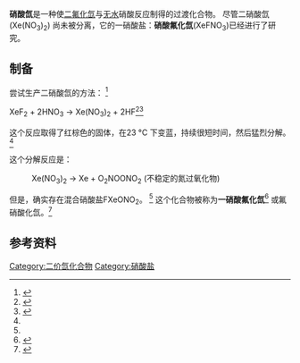 '''硝酸氙'''是一种使[[二氟化氙|二氟化氙]]与[[无水|无水]]硝酸反应制得的过渡化合物。 尽管二硝酸氙 (Xe(NO<sub>3</sub>)<sub>2</sub>) 尚未被分离，它的一硝酸盐：'''硝酸氟化氙'''(XeFNO<sub>3</sub>)已经进行了研究。

==制备==
尝试生产二硝酸氙的方法： <ref name="MoranM2007">{{cite book|last=Moran|first=Matthew D.|title=Synthesis and Structural Characterization of new Xenon(II) Compounds and the Use of a Xenon(II) Cation as an Oxidant for the Preparation of Halogenated Hydrocarbons|url=https://macsphere.mcmaster.ca/bitstream/11375/14167/1/fulltext.pdf|accessdate=4 Oct 2014|year=2007|publisher=McMaster University|pages=42, 99–145|archive-date=2016-03-03|archive-url=https://web.archive.org/web/20160303231456/https://macsphere.mcmaster.ca/bitstream/11375/14167/1/fulltext.pdf|dead-url=no}}</ref>

XeF<sub>2</sub> + 2HNO<sub>3</sub> → Xe(NO<sub>3</sub>)<sub>2</sub> + 2HF<ref name="Eisenberg1970">{{cite journal|last=Eisenberg|first=Max|author2=Darryl D. DesMarteau|year=1970|title=The reaction of xenon difluoride with some strong oxy-acids|journal=Inorganic and Nuclear Chemistry Letters|volume=6|issue=1|pages=29–34|issn=0020-1650|doi=10.1016/0020-1650(70)80279-3}}</ref><ref name="Zefirov91">{{cite journal|last=Zefirov|first=N. S|author2=Gakh, A. A. |author3=Zhdankin, V. V. |author4= Stang, P. J. |year=1991|title=Interaction of Fluoroxenonium Triflate, Fluorosulfate, and Νitrate with Alkenes. Stereochemical Evidence for the Electrophilic Noble Gas Cation Addition to the Carbon-Carbon Double Bond|journal=J. Org. Chem.|volume=56|pages=1416–1418 |doi=10.1021/jo00004a015}}</ref>

这个反应取得了红棕色的固体，在23 °C 下变蓝，持续很短时间，然后猛烈分解。<ref name="Eisenberg1970"/>

这个分解反应是：
: Xe(NO<sub>3</sub>)<sub>2</sub> → Xe + O<sub>2</sub>NOONO<sub>2</sub> (不稳定的氮过氧化物)

但是，确实存在混合硝酸盐FXeONO<sub>2</sub>。 <ref name="MoranM2007"/> 这个化合物被称为'''一硝酸氟化氙'''<ref name="Atta-ur-Rahman2006">{{cite book|last=Atta-ur-Rahman|first=|title=Advances in Organic Synthesis: Modern Organofluorine Chemistry-Synthetic Aspects|url=https://books.google.com/books?id=vkcLOFEo9xIC&pg=PA78|accessdate=5 October 2014|date=2006-01-01|publisher=Bentham Science Publishers|isbn=9781608051984|page=78}}</ref> 或氟硝酸化氙。<ref name="Moran2010">{{cite journal|last=Moran|first=Matthew D.|author2=David S. Brock |author3=Hélène P. A. Mercier |author4=Gary J. Schrobilgen |year=2010|title=Xe3OF3+, a Precursor to a Noble-Gas Nitrate; Syntheses and Structural Characterizations of FXeONO2, XeF2·HNO3, and XeF2·N2O4|journal=Journal of the American Chemical Society|volume=132|issue=39|pages=13823–13839|issn=0002-7863|doi=10.1021/ja105618w|pmid=20843046}}</ref>


==参考资料==
<references />

{{硝酸盐}}
{{稀有气体化合物}}

[[Category:二价氙化合物|Category:二价氙化合物]]
[[Category:硝酸盐|Category:硝酸盐]]